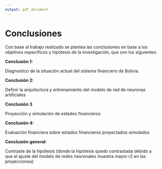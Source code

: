 ```yaml
---
output: pdf_document
---
```


# Conclusiones 

Con base al trabajo realizado se plantea las conclusiones en base a los objetivos específicos y hipótesis de la investigación, que son los siguientes:


**Conclusión 1:**

Diagnostico de la situación actual del sistema financiero de Bolivia.

**Conclusión 2:**

Definir la arquitectura y entrenamiento del modelo de red de neuronas artificiales

**Conclusión 3**

Proyección y simulación de estados financieros

**Conclusión 4:**

Evaluación financiera sobre estados financieros proyectados-simulados

**Conclusión general:**

Contraste de la hipótesis (donde la hipótesis quedo contrastada debido a que el ajuste del modelo de redes neuronales muestra mayor r2 en las proyecciones)


